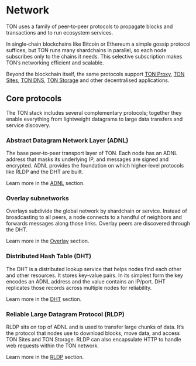 
# Network

TON uses a family of peer‑to‑peer protocols to propagate blocks and transactions and to run ecosystem services.

In single‑chain blockchains like Bitcoin or Ethereum a simple gossip protocol suffices, but TON runs many shardchains in parallel, so each node subscribes only to the chains it needs. This selective subscription makes TON’s networking efficient and scalable.

Beyond the blockchain itself, the same protocols support [TON Proxy](/v3/concepts/dive-into-ton/ton-ecosystem/blockchain-tech#ton-proxy), [TON Sites](/v3/concepts/dive-into-ton/ton-ecosystem/blockchain-tech#ton-sites), [TON DNS](/v3/concepts/dive-into-ton/ton-ecosystem/blockchain-tech#domain-name-systems), [TON Storage](/v3/concepts/dive-into-ton/ton-ecosystem/blockchain-tech#decentralized-storage) and other decentralised applications.

## Core protocols

The TON stack includes several complementary protocols; together they enable everything from lightweight datagrams to large data transfers and service discovery.

### Abstract Datagram Network Layer (ADNL)

The base peer‑to‑peer transport layer of TON. Each node has an ADNL address that masks its underlying IP, and messages are signed and encrypted.
ADNL provides the foundation on which higher‑level protocols like RLDP and the DHT are built.

Learn more in the [ADNL](/v3/documentation/network/protocols/adnl/overview) section.

### Overlay subnetworks

Overlays subdivide the global network by shardchain or service. Instead of broadcasting to all peers, a node connects to a handful of neighbors and forwards messages along those links. Overlay peers are discovered through the DHT.

Learn more in the [Overlay](/v3/documentation/network/protocols/overlay) section.

### Distributed Hash Table (DHT)

The DHT is a distributed lookup service that helps nodes find each other and other resources. It stores key‑value pairs. In its simplest form the key encodes an ADNL address and the value contains an IP/port. DHT replicates those records across multiple nodes for reliability.

Learn more in the [DHT](/v3/documentation/network/protocols/dht/overview) section.

### Reliable Large Datagram Protocol (RLDP)

RLDP sits on top of ADNL and is used to transfer large chunks of data. It’s the protocol that nodes use to download blocks, move data, and access TON Sites and TON Storage. RLDP can also encapsulate HTTP to handle web requests within the TON network.

Learn more in the [RLDP](/v3/documentation/network/protocols/rldp) section.

<Feedback />
